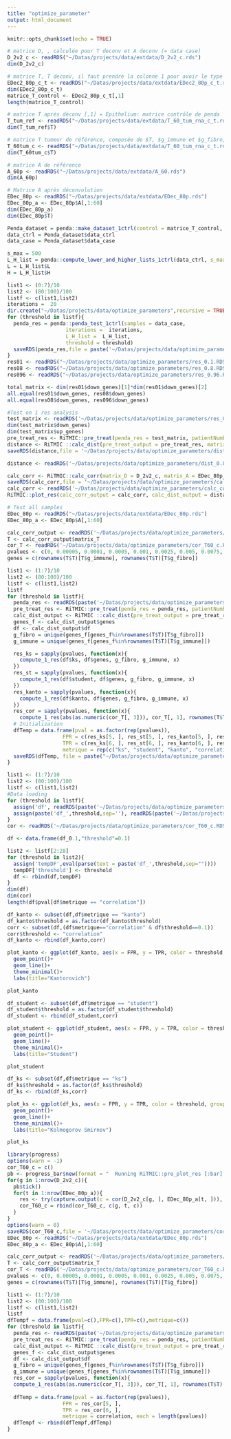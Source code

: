 ```yaml
---
title: "optimize_parameter"
output: html_document
---
```


```r
knitr::opts_chunk$set(echo = TRUE)
```

```r
# matrice D, , calculée pour T deconv et A deconv (= data case)
D_2v2_c <- readRDS("~/Datas/projects/data/extdata/D_2v2_c.rds")
dim(D_2v2_c)

# matrice T, T deconv, il faut prendre la colonne 1 pour avoir le type épi qui sert de data ctrl Penda
EDec2_80p_c_t <- readRDS("~/Datas/projects/data/extdata/EDec2_80p_c_t.rds")
dim(EDec2_80p_c_t)
matrice_T_control <- EDec2_80p_c_t[,1]
length(matrice_T_control)

# matrice T après déconv [,1] = Epithelium: matrice contrôle de penda
T_tum_ref <- readRDS("~/Datas/projects/data/extdata/T_60_tum_rna_c_t.rds")
dim(T_tum_ref$T)

# matrice T tumeur de référence, composée de $T, $g_immune et $g_fibro, sert pour la vignette analyse_deconv
T_60tum_c <- readRDS("~/Datas/projects/data/extdata/T_60_tum_rna_c_t.rds")
dim(T_60tum_c$T)

# matrice A de référence 
A_60p <- readRDS("~/Datas/projects/data/extdata/A_60.rds")
dim(A_60p)

# Matrice A après déconvolution
EDec_80p <- readRDS("~/Datas/projects/data/extdata/EDec_80p.rds")
EDec_80p_a <- EDec_80p$A[,1:60]
dim(EDec_80p_a)
dim(EDec_80p$T)
```

```r
Penda_dataset = penda::make_dataset_1ctrl(control = matrice_T_control, data_case = D_2v2_c)
data_ctrl = Penda_dataset$data_ctrl
data_case = Penda_dataset$data_case

s_max = 500
L_H_list = penda::compute_lower_and_higher_lists_1ctrl(data_ctrl, s_max = s_max)
L = L_H_list$L
H = L_H_list$H

list1 <- (0:7)/10
list2 <- (80:100)/100
listf <- c(list1,list2)
iterations =  20
dir.create("~/Datas/projects/data/optimize_parameters",recursive = TRUE)
for (threshold in listf){
  penda_res = penda::penda_test_1ctrl(samples = data_case, 
                   iterations =  iterations, 
                   L_H_list =  L_H_list, 
                   threshold = threshold)
  saveRDS(penda_res,file = paste('~/Datas/projects/data/optimize_parameters/res_', threshold, '.RDS',sep=""))
}
res01 <- readRDS("~/Datas/projects/data/optimize_parameters/res_0.1.RDS")
res08 <- readRDS("~/Datas/projects/data/optimize_parameters/res_0.8.RDS")
res096 <- readRDS("~/Datas/projects/data/optimize_parameters/res_0.96.RDS")

total_matrix <- dim(res01$down_genes)[1]*dim(res01$down_genes)[2]
all.equal(res01$down_genes, res08$down_genes)
all.equal(res08$down_genes, res096$down_genes)

```

```r
#Test on 1 res analysis 
test_matrix <- readRDS('~/Datas/projects/data/optimize_parameters/res_0.8.RDS')
dim(test_matrix$down_genes)
dim(test_matrix$up_genes)
pre_treat_res <- RiTMIC::pre_treat(penda_res = test_matrix, patientNumber=5)
distance <- RiTMIC ::calc_dist(pre_treat_output = pre_treat_res, matrix_A = A_60p)
saveRDS(distance,file = '~/Datas/projects/data/optimize_parameters/dist_0.8.RDS')

distance <- readRDS('~/Datas/projects/data/optimize_parameters/dist_0.8.RDS')

calc_corr <- RiTMIC::calc_corr(matrix_D = D_2v2_c, matrix_A = EDec_80p_a)
saveRDS(calc_corr,file = '~/Datas/projects/data/optimize_parameters/calc_corr')
calc_corr <- readRDS('~/Datas/projects/data/optimize_parameters/calc_corr')
RiTMIC::plot_res(calc_corr_output = calc_corr, calc_dist_output = distance, graph_title = "Test")

```

```r
# Test all samples
EDec_80p <- readRDS("~/Datas/projects/data/extdata/EDec_80p.rds")
EDec_80p_a <- EDec_80p$A[,1:60]

calc_corr_output <- readRDS('~/Datas/projects/data/optimize_parameters/pre_plot.RDS')
T <- calc_corr_output$matrix_T
cor_T <- readRDS('~/Datas/projects/data/optimize_parameters/cor_T60_c.RDS')
pvalues <- c(0, 0.00005, 0.0001, 0.0005, 0.001, 0.0025, 0.005, 0.0075, 0.01, 0.02, 0.03, 0.04, 0.05, 0.1, 0.15, 0.2, 0.25,  0.3, 0.35, 0.4, 0.45, 0.5, 0.55, 0.6, 0.65, 0.7, 0.75, 0.8, 0.85, 0.9, 0.95, 1)
genes = c(rownames(T$T)[T$g_immune], rownames(T$T)[T$g_fibro])

list1 <- (1:7)/10
list2 <- (80:100)/100
listf <- c(list1,list2)
listf
for (threshold in listf){
  penda_res <- readRDS(paste('~/Datas/projects/data/optimize_parameters/res_',threshold,'.RDS',sep=""))
  pre_treat_res <- RiTMIC::pre_treat(penda_res = penda_res, patientNumber=5)
  calc_dist_output <- RiTMIC ::calc_dist(pre_treat_output = pre_treat_res, matrix_A = A_60p)
  genes_f <- calc_dist_output$genes
  df <- calc_dist_output$df
  g_fibro = unique(genes_f[genes_f%in%rownames(T$T)[T$g_fibro]])
  g_immune = unique(genes_f[genes_f%in%rownames(T$T)[T$g_immune]])

  res_ks = sapply(pvalues, function(x){
    compute_1_res(df$ks, df$genes, g_fibro, g_immune, x)
  })
  res_st = sapply(pvalues, function(x){
    compute_1_res(df$student, df$genes, g_fibro, g_immune, x)
  })
  res_kanto = sapply(pvalues, function(x){
    compute_1_res(df$kanto, df$genes, g_fibro, g_immune, x)
  })
  res_cor = sapply(pvalues, function(x){
    compute_1_res(abs(as.numeric(cor_T[, 3])), cor_T[, 1], rownames(T$T)[T$g_fibro], rownames(T$T)[T$g_immune], x)})
  # Initialization
  dfTemp = data.frame(pval = as.factor(rep(pvalues)),
                  FPR = c(res_ks[5, ], res_st[5, ], res_kanto[5, ], res_cor[5, ]),
                  TPR = c(res_ks[6, ], res_st[6, ], res_kanto[6, ], res_cor[6, ]),
                  metrique = rep(c("ks", "student", "kanto", "correlation"),each = length(pvalues)))
  saveRDS(dfTemp, file = paste("~/Datas/projects/data/optimize_parameters/df_",threshold,'.RDS',sep=""))
}
```

```r
list1 <- (1:7)/10
list2 <- (80:100)/100
listf <- c(list1,list2)
#Data loading
for (threshold in listf){
  assign('df', readRDS(paste('~/Datas/projects/data/optimize_parameters/df_',threshold,'.RDS',sep="")))
  assign(paste('df_',threshold,sep=''), readRDS(paste('~/Datas/projects/data/optimize_parameters/df_',threshold,'.RDS',sep="")))
}
cor <- readRDS('~/Datas/projects/data/optimize_parameters/cor_T60_c.RDS')

df <- data.frame(df_0.1,"threshold"=0.1)

list2 <- listf[2:28]
for (threshold in list2){
  assign('tempDF',eval(parse(text = paste('df_',threshold,sep=""))))
  tempDF['threshold'] <- threshold
  df <- rbind(df,tempDF)
}
dim(df)
dim(cor)
length(df$pval[df$metrique == "correlation"])
```

```r
df_kanto <- subset(df,df$metrique == "kanto")
df_kanto$threshold = as.factor(df_kanto$threshold)
corr <- subset(df,(df$metrique=="correlation" & df$threshold==0.1))
corr$threshold <- "correlation"
df_kanto <- rbind(df_kanto,corr)

plot_kanto <- ggplot(df_kanto, aes(x = FPR, y = TPR, color = threshold, group = threshold)) + 
  geom_point()+
  geom_line()+
  theme_minimal()+
  labs(title="Kantorovich")

plot_kanto

```

```r
df_student <- subset(df,df$metrique == "student")
df_student$threshold = as.factor(df_student$threshold)
df_student <- rbind(df_student,corr)

plot_student <- ggplot(df_student, aes(x = FPR, y = TPR, color = threshold, group = threshold)) + 
  geom_point()+
  geom_line()+
  theme_minimal()+
  labs(title="Student")

plot_student
```

```r
df_ks <- subset(df,df$metrique == "ks")
df_ks$threshold = as.factor(df_ks$threshold)
df_ks <- rbind(df_ks,corr)

plot_ks <- ggplot(df_ks, aes(x = FPR, y = TPR, color = threshold, group = threshold)) + 
  geom_point()+
  geom_line()+
  theme_minimal()+
  labs(title="Kolmogorov Smirnov")

plot_ks
```

```r
library(progress)
options(warn = -1)
cor_T60_c = c()
pb <- progress_bar$new(format = "  Running RiTMIC::pre_plot_res [:bar] :current/:total (:percent) in :elapsed",total = (nrow(D_2v2_c)*nrow(EDec_80p_a/2)), clear = FALSE, width= 80)
for(g in 1:nrow(D_2v2_c)){
  pb$tick()
  for(t in 1:nrow(EDec_80p_a)){
    res <- try(capture.output(c = cor(D_2v2_c[g, ], EDec_80p_a[t, ])), silent = T)
    cor_T60_c = rbind(cor_T60_c, c(g, t, c))
  }
}
options(warn = 0)
saveRDS(cor_T60_c,file = '~/Datas/projects/data/optimize_parameters/cor_T60_c.RDS')
EDec_80p <- readRDS("~/Datas/projects/data/extdata/EDec_80p.rds")
EDec_80p_a <- EDec_80p$A[,1:60]

calc_corr_output <- readRDS('~/Datas/projects/data/optimize_parameters/pre_plot.RDS')
T <- calc_corr_output$matrix_T
cor_T <- readRDS('~/Datas/projects/data/optimize_parameters/cor_T60_c.RDS')
pvalues <- c(0, 0.00005, 0.0001, 0.0005, 0.001, 0.0025, 0.005, 0.0075, 0.01, 0.02, 0.03, 0.04, 0.05, 0.1, 0.15, 0.2, 0.25,  0.3, 0.35, 0.4, 0.45, 0.5, 0.55, 0.6, 0.65, 0.7, 0.75, 0.8, 0.85, 0.9, 0.95, 1)
genes = c(rownames(T$T)[T$g_immune], rownames(T$T)[T$g_fibro])

list1 <- (1:7)/10
list2 <- (80:100)/100
listf <- c(list1,list2)
listf
dfTempf = data.frame(pval=c(),FPR=c(),TPR=c(),metrique=c())
for (threshold in listf){
  penda_res <- readRDS(paste('~/Datas/projects/data/optimize_parameters/res_',threshold,'.RDS',sep=""))
  pre_treat_res <- RiTMIC::pre_treat(penda_res = penda_res, patientNumber=5)
  calc_dist_output <- RiTMIC ::calc_dist(pre_treat_output = pre_treat_res, matrix_A = A_60p)
  genes_f <- calc_dist_output$genes
  df <- calc_dist_output$df
  g_fibro = unique(genes_f[genes_f%in%rownames(T$T)[T$g_fibro]])
  g_immune = unique(genes_f[genes_f%in%rownames(T$T)[T$g_immune]])
  res_cor = sapply(pvalues, function(x){
  compute_1_res(abs(as.numeric(cor_T[, 3])), cor_T[, 1], rownames(T$T)[T$g_fibro], rownames(T$T)[T$g_immune], x)})
  
  dfTemp = data.frame(pval = as.factor(rep(pvalues)),
                  FPR = res_cor[5, ],
                  TPR = res_cor[6, ],
                  metrique = correlation, each = length(pvalues))
  dfTempf <- rbind(dfTempf,dfTemp)
}
```